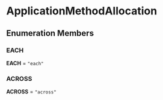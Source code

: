 
# ApplicationMethodAllocation

## Enumeration Members

### EACH

 **EACH** = `"each"`

### ACROSS

 **ACROSS** = `"across"`
